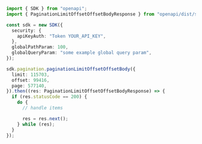```typescript showLineNumbers copy filename="Pagination Limit Offset Offset Body usage example"
import { SDK } from "openapi";
import { PaginationLimitOffsetOffsetBodyResponse } from "openapi/dist/sdk/models/operations";

const sdk = new SDK({
  security: {
    apiKeyAuth: "Token YOUR_API_KEY",
  },
  globalPathParam: 100,
  globalQueryParam: "some example global query param",
});

sdk.pagination.paginationLimitOffsetOffsetBody({
  limit: 115703,
  offset: 99416,
  page: 577140,
}).then((res: PaginationLimitOffsetOffsetBodyResponse) => {
  if (res.statusCode == 200) {
    do {
      // handle items

      res = res.next();
    } while (res);
  }
});
```
